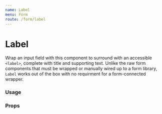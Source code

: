 ```yaml
---
name: Label
menu: Form
route: /form/label
---
```



# Label

Wrap an input field with this component to surround with an accessible `<label>`, complete with title and supporting text. Unlike the raw form components that must be wrapped or manually wired up to a form library, `Label` works out of the box with no requirment for a form-connected wrapper.

### Usage

<Playground>
  <Box align="stretch" maxWidth="500px">
    <Label field="name" title="My field title" supportingText="Such supporting text">
      <RawInput />
    </Label>
  </Box>
</Playground>

### Props

<Props of={Label} />
